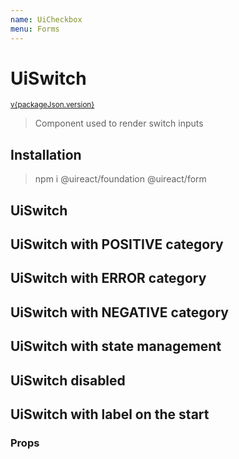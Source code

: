 ```yaml
---
name: UiCheckbox
menu: Forms
---
```






# UiSwitch

<sup>
  <a href="https://github.com/inavac182/ui-react/blob/main/packages/form/" target="_blank">
    v{packageJson.version}
  </a>
</sup>

> Component used to render switch inputs

## Installation

> npm i @uireact/foundation @uireact/form

## UiSwitch

<Playground>
  <UiSwitch name="checkbox" label="Select option" />
</Playground>

## UiSwitch with POSITIVE category

<Playground>
  <UiSwitch name="positive-checkbox" category="positive" />
</Playground>

## UiSwitch with ERROR category

<Playground>
  <UiSwitch name="error-checkbox" category="error" />
</Playground>

## UiSwitch with NEGATIVE category

<Playground>
  <UiSwitch name="negative-checkbox" category="negative" />
</Playground>

## UiSwitch with state management

<Playground>
  <CheckboxExample />
</Playground>

## UiSwitch disabled

<Playground>
  <UiSwitch name="disabled-checkbox" label="Select option" disabled />
</Playground>

## UiSwitch with label on the start

<Playground>
  <UiSwitch name="start-label-checkbox" label="Select option" disabled labelPosition="START" />
</Playground>

### Props

<Props of={UiSwitch} />
